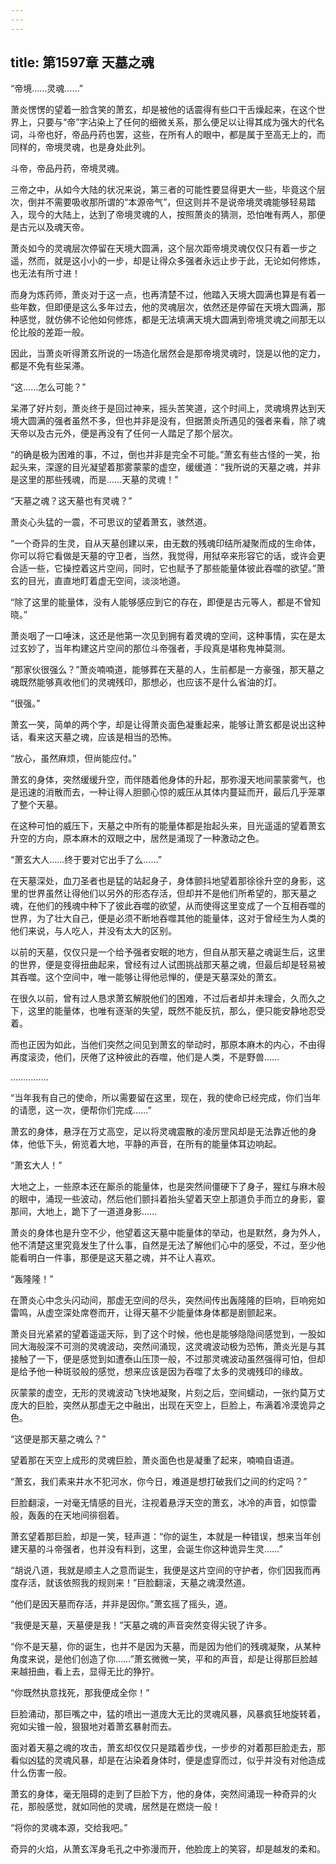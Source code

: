 ```yaml
---
---
---
```

title: 第1597章 天墓之魂
---



“帝境……灵魂……”

萧炎愣愣的望着一脸含笑的萧玄，却是被他的话震得有些口干舌燥起来，在这个世界上，只要与“帝”字沾染上了任何的细微关系，那么便足以让得其成为强大的代名词，斗帝也好，帝品丹药也罢，这些，在所有人的眼中，都是属于至高无上的，而同样的，帝境灵魂，也是身处此列。

斗帝，帝品丹药，帝境灵魂。

三帝之中，从如今大陆的状况来说，第三者的可能性要显得更大一些，毕竟这个层次，倒并不需要吸收那所谓的“本源帝气”，但这则并不是说帝境灵魂能够轻易踏入，现今的大陆上，达到了帝境灵魂的人，按照萧炎的猜测，恐怕唯有两人，那便是古元以及魂天帝。

萧炎如今的灵魂层次停留在天境大圆满，这个层次距帝境灵魂仅仅只有着一步之遥，然而，就是这小小的一步，却是让得众多强者永远止步于此，无论如何修炼，也无法有所寸进！

而身为炼药师，萧炎对于这一点，也再清楚不过，他踏入天境大圆满也算是有着一些年数，但即便是这么多年过去，他的灵魂层次，依然还是停留在天境大圆满，那种感觉，就仿佛不论他如何修炼，都是无法填满天境大圆满到帝境灵魂之间那无以伦比般的差距一般。

因此，当萧炎听得萧玄所说的一场造化居然会是那帝境灵魂时，饶是以他的定力，都是不免有些呆滞。

“这……怎么可能？”

呆滞了好片刻，萧炎终于是回过神来，摇头苦笑道，这个时间上，灵魂境界达到天境大圆满的强者虽然不多，但也并非是没有，但据萧炎所遇见的强者来看，除了魂天帝以及古元外，便是再没有了任何一人踏足了那个层次。

“的确是极为困难的事，不过，倒也并非是完全不可能。”萧玄有些古怪的一笑，抬起头来，深邃的目光凝望着那雾蒙蒙的虚空，缓缓道：“我所说的天墓之魂，并非是这里的那些残魂，而是……天墓的灵魂！”

“天墓之魂？这天墓也有灵魂？”

萧炎心头猛的一震，不可思议的望着萧玄，骇然道。

“一个奇异的生灵，自从天墓创建以来，由无数的残魂印结所凝聚而成的生命体，你可以将它看做是天墓的守卫者，当然，我觉得，用狱卒来形容它的话，或许会更合适一些，它操控着这片空间，同时，它也赋予了那些能量体彼此吞噬的欲望。”萧玄的目光，直直地盯着虚无空间，淡淡地道。

“除了这里的能量体，没有人能够感应到它的存在，即便是古元等人，都是不曾知晓。”

萧炎咽了一口唾沫，这还是他第一次见到拥有着灵魂的空间，这种事情，实在是太过玄妙了，当年构建这片空间的那位斗帝强者，手段真是堪称鬼神莫测。

“那家伙很强么？”萧炎喃喃道，能够葬在天墓的人，生前都是一方豪强，那天墓之魂既然能够真收他们的灵魂残印，那想必，也应该不是什么省油的灯。

“很强。”

萧玄一笑，简单的两个字，却是让得萧炎面色凝重起来，能够让萧玄都是说出这种话，看来这天墓之魂，应该是相当的恐怖。

“放心，虽然麻烦，但尚能应付。”

萧玄的身体，突然缓缓升空，而伴随着他身体的升起，那弥漫天地间蒙蒙雾气，也是迅速的消散而去，一种让得人胆颤心惊的威压从其体内蔓延而开，最后几乎笼罩了整个天墓。

在这种可怕的威压下，天墓之中所有的能量体都是抬起头来，目光遥遥的望着萧玄升空的方向，原本麻木的双眼之中，居然是涌现了一种激动之色。

“萧玄大人……终于要对它出手了么……”

在天墓深处，血刀圣者也是猛的站起身子，身体颤抖地望着那徐徐升空的身影，这里的世界虽然让得他们以另外的形态存活，但却并不是他们所希望的，那天墓之魂，在他们的残魂中种下了彼此吞噬的欲望，从而使得这里变成了一个互相吞噬的世界，为了壮大自己，便是必须不断地吞噬其他的能量体，这对于曾经生为人类的他们来说，与人吃人，并没有太大的区别。

以前的天墓，仅仅只是一个给予强者安眠的地方，但自从那天墓之魂诞生后，这里的世界，便是变得扭曲起来，曾经有过人试图挑战那天墓之魂，但最后却是轻易被其吞噬。这个空间中，唯一能够让得他忌惮的，便是天墓深处的萧玄。

在很久以前，曾有过人恳求萧玄解脱他们的困难，不过后者却并未理会，久而久之下，这里的能量体，也唯有逐渐的失望，既然不能反抗，那么，便只能安静地忍受着。

而也正因为如此，当他们突然之间见到萧玄的举动时，那原本麻木的内心，不由得再度滚烫，他们，厌倦了这种彼此的吞噬，他们是人类，不是野兽……

……………

“当年我有自己的使命，所以需要留在这里，现在，我的使命已经完成，你们当年的请愿，这一次，便帮你们完成……”

萧玄的身体，悬浮在万丈高空，足以将灵魂震散的凌厉罡风却是无法靠近他的身体，他低下头，俯览着大地，平静的声音，在所有的能量体耳边响起。

“萧玄大人！”

大地之上，一些原本还在厮杀的能量体，也是突然间僵硬下了身子，猩红与麻木般的眼中，涌现一些波动，然后他们颤抖着抬头望着天空上那道负手而立的身影，霎那间，大地上，跪下了一道道身影……

萧炎的身体也是升空不少，他望着这天墓中能量体的举动，也是默然，身为外人，他不清楚这里究竟发生了什么事，自然是无法了解他们心中的感受，不过，至少他能看明白一件事，那便是这天墓之魂，并不让人喜欢。

“轰隆隆！”

在萧炎心中念头闪动间，那虚无空间的尽头，突然间传出轰隆隆的巨响，巨响宛如雷鸣，从虚空深处席卷而开，让得天墓不少能量体身体都是剧颤起来。

萧炎目光紧紧的望着遥遥天际，到了这个时候，他也是能够隐隐间感觉到，一股如同大海般深不可测的灵魂波动，突然间涌现，这灵魂波动极为恐怖，萧炎光是与其接触了一下，便是感觉到如遭泰山压顶一般，不过那灵魂波动虽然强得可怕，但却是给予他一种斑驳般的感觉，想来应该是因为吞噬了太多的灵魂残印的缘故。

灰蒙蒙的虚空，无形的灵魂波动飞快地凝聚，片刻之后，空间蠕动，一张约莫万丈庞大的巨脸，突然从那虚无之中融出，出现在天空上，巨脸上，布满着冷漠诡异之色。

“这便是那天墓之魂么？”

望着那在天空上成形的灵魂巨脸，萧炎面色也是凝重了起来，喃喃自语道。

“萧玄，我们素来井水不犯河水，你今日，难道是想打破我们之间的约定吗？”

巨脸翻滚，一对毫无情感的目光，注视着悬浮天空的萧玄，冰冷的声音，如惊雷般，轰轰的在天地间徘徊着。

萧玄望着那巨脸，却是一笑，轻声道：“你的诞生，本就是一种错误，想来当年创建天墓的斗帝强者，也并没有料到，这里，会诞生你这种诡异生灵……”

“胡说八道，我就是顺主人之意而诞生，我便是这片空间的守护者，你们因我而再度存活，就该依照我的规则来！”巨脸翻滚，天墓之魂漠然道。

“他们是因天墓而存活，并非是因你。”萧玄摇了摇头，道。

“我便是天墓，天墓便是我！”天墓之魂的声音突然变得尖锐了许多。

“你不是天墓，你的诞生，也并不是因为天墓，而是因为他们的残魂凝聚，从某种角度来说，是他们创造了你……”萧玄微微一笑，平和的声音，却是让得那巨脸越来越扭曲，看上去，显得无比的狰狞。

“你既然执意找死，那我便成全你！”

巨脸涌动，那巨嘴之中，猛的喷出一道庞大无比的灵魂风暴，风暴疯狂地旋转着，宛如尖锥一般，狠狠地对着萧玄暴射而去。

面对着天墓之魂的攻击，萧玄却仅仅只是踏着步伐，一步步的对着那巨脸走去，那看似凶猛的灵魂风暴，却是在沾染着身体时，便是虚穿而过，似乎并没有对他造成什么伤害一般。

萧玄的身体，毫无阻碍的走到了巨脸下方，他的身体，突然间涌现一种奇异的火花，那般感觉，就如同他的灵魂，居然是在燃烧一般！

“将你的灵魂本源，交给我吧。”

奇异的火焰，从萧玄浑身毛孔之中弥漫而开，他脸庞上的笑容，却是越发的柔和。
